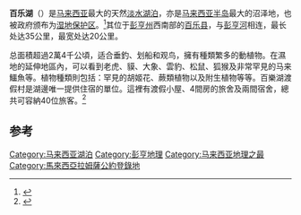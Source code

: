 '''百乐湖'''（{{lang-ms|Tasik Bera}}）是[[马来西亚|马来西亚]]最大的天然[[淡水|淡水]][[湖泊|湖泊]]，亦是[[马来西亚半岛|马来西亚半岛]]最大的沼泽地，也被政府颁布为[[湿地公约|湿地保护区]]。<ref>{{cite web|url=http://www.sinchew.com.my/node/1627096|title=装修旅舍2年未竣工．百乐湖景区变废墟|date=2017-03-25|publisher=[[星洲网|星洲网]]|access-date=2017-08-29|archive-date=2019-06-03|archive-url=https://web.archive.org/web/20190603130022/http://www.sinchew.com.my/node/1627096|dead-url=no}}</ref>其位于[[彭亨州|彭亨州]]西南部的[[百乐县|百乐县]]，与[[彭亨河|彭亨河]]相连，最长处达35公里，最宽处达20公里。

总面積超過2萬4千公頃，适合垂釣、划船和观鸟，擁有種類繁多的動植物。在濕地的延伸地區內，可以看到老虎、貘、大象、雲豹、松鼠、狐猴及非常罕見的马来鱷魚等。植物種類則包括：罕見的胡姬花、蕨類植物以及附生植物等等。百樂湖渡假村是湖邊唯一提供住宿的單位。這裡有渡假小屋、4間房的旅舍及兩間宿舍，總共可容納40位旅客。<ref>{{cite web|url=http://www.promotemalaysia.com.tw/spot_detail.aspx?class_id=12&data_id=101|title=馬來西亞觀光局 官方網站 -|work=馬來西亞觀光局  官方網站 - 百樂湖|access-date=2017-08-29|archive-date=2021-04-20|archive-url=https://web.archive.org/web/20210420145209/https://www.promotemalaysia.com.tw/spot_detail.aspx?class_id=12&data_id=101|dead-url=no}}</ref>

== 参考 ==
{{Portal box|马来西亚}}
{{reflist}}
{{coord|3|49|00|N|102|25|00|E|region:KR_type:landmark_source:dewiki|display=title}}

[[Category:马来西亚湖泊|Category:马来西亚湖泊]]
[[Category:彭亨地理|Category:彭亨地理]]
[[Category:马来西亚地理之最|Category:马来西亚地理之最]]
[[Category:馬來西亞拉姆薩公約登錄地|Category:馬來西亞拉姆薩公約登錄地]]